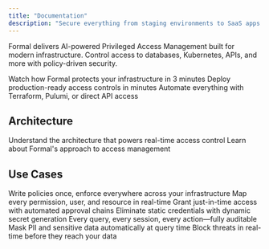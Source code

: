 ```yaml
---
title: "Documentation"
description: "Secure everything from staging environments to SaaS apps with Zero Trust principles that are easy to use and administer"
---
```


Formal delivers AI-powered Privileged Access Management built for modern infrastructure. Control access to databases, Kubernetes, APIs, and more with policy-driven security.

<CardGroup cols={3}>
  <Card
    title="Tour the Product"
    icon="magnifying-glass"
    href="https://formalco.navattic.com/1hh0owa"
  >
    Watch how Formal protects your infrastructure in 3 minutes
  </Card>
  <Card
    title="Get started in 10 minutes"
    icon="bolt"
    href="/docs/guides/getting-started/quickstart"
  >
    Deploy production-ready access controls in minutes
  </Card>
  <Card
    title="Use our API for full control"
    icon="code"
    href="/docs/api/introduction"
  >
    Automate everything with Terraform, Pulumi, or direct API access
  </Card>
</CardGroup>

## Architecture

<CardGroup cols={2}>
  <Card
    title="How Formal Works"
    icon="diagram-project"
    href="/docs/guides/getting-started/architecture"
  >
    Understand the architecture that powers real-time access control
  </Card>
  <Card
    title="What is Formal?"
    icon="shield-halved"
    href="/docs/guides/getting-started/what-is-formal"
  >
    Learn about Formal's approach to access management
  </Card>
</CardGroup>

## Use Cases

<CardGroup cols={2}>
  <Card
    title="Infrastructure Access Control"
    icon="shield-check"
    href="/docs/guides/how-to/infrastructure-access"
  >
    Write policies once, enforce everywhere across your infrastructure
  </Card>
  <Card
    title="Data Access Graph"
    icon="sitemap"
    href="/docs/guides/how-to/data-graph"
  >
    Map every permission, user, and resource in real-time
  </Card>
  <Card
    title="Approval Workflows"
    icon="user-lock"
    href="/docs/guides/how-to/event-workflows"
  >
    Grant just-in-time access with automated approval chains
  </Card>
  <Card
    title="Authentication & Secrets"
    icon="key"
    href="/docs/guides/how-to/authentication"
  >
    Eliminate static credentials with dynamic secret generation
  </Card>
  <Card
    title="Audit Logs"
    icon="file-lines"
    href="/docs/guides/how-to/log-audits"
  >
    Every query, every session, every action—fully auditable
  </Card>
  <Card
    title="Data Redaction"
    icon="eye-slash"
    href="/docs/guides/how-to/data-redaction"
  >
    Mask PII and sensitive data automatically at query time
  </Card>
  <Card
    title="Threat Detection"
    icon="radar"
    href="/docs/guides/how-to/threat-detection"
  >
    Block threats in real-time before they reach your data
  </Card>
</CardGroup>
